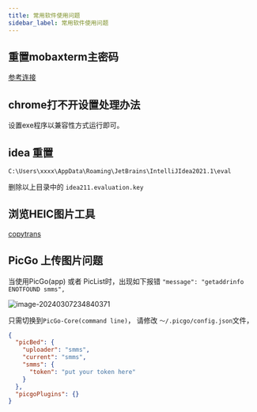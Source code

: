 ```yaml
---
title: 常用软件使用问题
sidebar_label: 常用软件使用问题
---
```


## 重置mobaxterm主密码

[参考连接](https://www.cnblogs.com/johnsonzzz/p/15158499.html)

## chrome打不开设置处理办法

设置exe程序以兼容性方式运行即可。

## idea 重置

`C:\Users\xxxx\AppData\Roaming\JetBrains\IntelliJIdea2021.1\eval`

删除以上目录中的 `idea211.evaluation.key`



## 浏览HEIC图片工具

[copytrans](https://copytrans.studio/copytrans-heic-is-now-part-of-copytrans-studio/)



## PicGo 上传图片问题

当使用PicGo(app) 或者 PicList时，出现如下报错 `"message": "getaddrinfo ENOTFOUND smms",` 

![image-20240307234840371](https://s2.loli.net/2024/03/07/wNRUFiyEqLblzJv.png)



只需切换到`PicGo-Core(command line)`， 请修改 `～/.picgo/config.json`文件，

```json
{
  "picBed": {
    "uploader": "smms",
    "current": "smms",
	"smms": {
      "token": "put your token here"
    }
  },
  "picgoPlugins": {}
}
```

